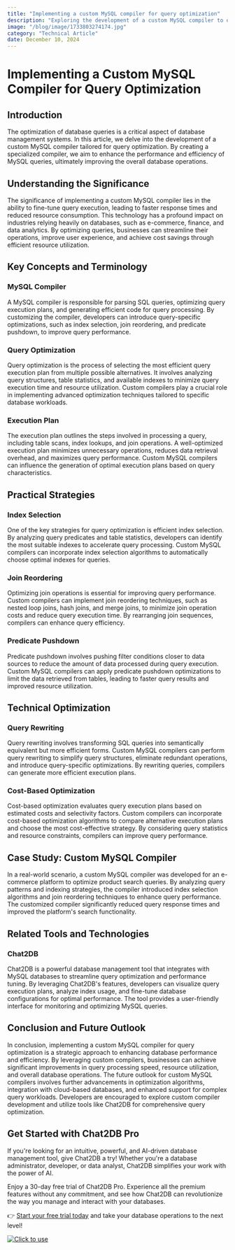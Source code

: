 ```yaml
---
title: "Implementing a custom MySQL compiler for query optimization"
description: "Exploring the development of a custom MySQL compiler to optimize query performance and efficiency."
image: "/blog/image/1733803274174.jpg"
category: "Technical Article"
date: December 10, 2024
---
```


# Implementing a Custom MySQL Compiler for Query Optimization

## Introduction

The optimization of database queries is a critical aspect of database management systems. In this article, we delve into the development of a custom MySQL compiler tailored for query optimization. By creating a specialized compiler, we aim to enhance the performance and efficiency of MySQL queries, ultimately improving the overall database operations.

## Understanding the Significance

The significance of implementing a custom MySQL compiler lies in the ability to fine-tune query execution, leading to faster response times and reduced resource consumption. This technology has a profound impact on industries relying heavily on databases, such as e-commerce, finance, and data analytics. By optimizing queries, businesses can streamline their operations, improve user experience, and achieve cost savings through efficient resource utilization.

## Key Concepts and Terminology

### MySQL Compiler

A MySQL compiler is responsible for parsing SQL queries, optimizing query execution plans, and generating efficient code for query processing. By customizing the compiler, developers can introduce query-specific optimizations, such as index selection, join reordering, and predicate pushdown, to improve query performance.

### Query Optimization

Query optimization is the process of selecting the most efficient query execution plan from multiple possible alternatives. It involves analyzing query structures, table statistics, and available indexes to minimize query execution time and resource utilization. Custom compilers play a crucial role in implementing advanced optimization techniques tailored to specific database workloads.

### Execution Plan

The execution plan outlines the steps involved in processing a query, including table scans, index lookups, and join operations. A well-optimized execution plan minimizes unnecessary operations, reduces data retrieval overhead, and maximizes query performance. Custom MySQL compilers can influence the generation of optimal execution plans based on query characteristics.

## Practical Strategies

### Index Selection

One of the key strategies for query optimization is efficient index selection. By analyzing query predicates and table statistics, developers can identify the most suitable indexes to accelerate query processing. Custom MySQL compilers can incorporate index selection algorithms to automatically choose optimal indexes for queries.

### Join Reordering

Optimizing join operations is essential for improving query performance. Custom compilers can implement join reordering techniques, such as nested loop joins, hash joins, and merge joins, to minimize join operation costs and reduce query execution time. By rearranging join sequences, compilers can enhance query efficiency.

### Predicate Pushdown

Predicate pushdown involves pushing filter conditions closer to data sources to reduce the amount of data processed during query execution. Custom MySQL compilers can apply predicate pushdown optimizations to limit the data retrieved from tables, leading to faster query results and improved resource utilization.

## Technical Optimization

### Query Rewriting

Query rewriting involves transforming SQL queries into semantically equivalent but more efficient forms. Custom MySQL compilers can perform query rewriting to simplify query structures, eliminate redundant operations, and introduce query-specific optimizations. By rewriting queries, compilers can generate more efficient execution plans.

### Cost-Based Optimization

Cost-based optimization evaluates query execution plans based on estimated costs and selectivity factors. Custom compilers can incorporate cost-based optimization algorithms to compare alternative execution plans and choose the most cost-effective strategy. By considering query statistics and resource constraints, compilers can improve query performance.

## Case Study: Custom MySQL Compiler

In a real-world scenario, a custom MySQL compiler was developed for an e-commerce platform to optimize product search queries. By analyzing query patterns and indexing strategies, the compiler introduced index selection algorithms and join reordering techniques to enhance query performance. The customized compiler significantly reduced query response times and improved the platform's search functionality.

## Related Tools and Technologies

### Chat2DB

Chat2DB is a powerful database management tool that integrates with MySQL databases to streamline query optimization and performance tuning. By leveraging Chat2DB's features, developers can visualize query execution plans, analyze index usage, and fine-tune database configurations for optimal performance. The tool provides a user-friendly interface for monitoring and optimizing MySQL queries.

## Conclusion and Future Outlook

In conclusion, implementing a custom MySQL compiler for query optimization is a strategic approach to enhancing database performance and efficiency. By leveraging custom compilers, businesses can achieve significant improvements in query processing speed, resource utilization, and overall database operations. The future outlook for custom MySQL compilers involves further advancements in optimization algorithms, integration with cloud-based databases, and enhanced support for complex query workloads. Developers are encouraged to explore custom compiler development and utilize tools like Chat2DB for comprehensive query optimization.


## Get Started with Chat2DB Pro

If you're looking for an intuitive, powerful, and AI-driven database management tool, give Chat2DB a try! Whether you're a database administrator, developer, or data analyst, Chat2DB simplifies your work with the power of AI.

Enjoy a 30-day free trial of Chat2DB Pro. Experience all the premium features without any commitment, and see how Chat2DB can revolutionize the way you manage and interact with your databases.

👉 [Start your free trial today](https://chat2db.ai/pricing) and take your database operations to the next level!


[![Click to use](/image/blog/bg/chat2db.jpg)](https://chat2db.ai/)
